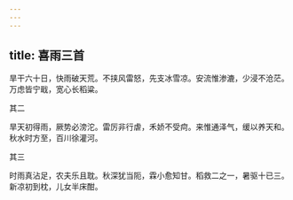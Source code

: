 ```yaml
---
---
---
```

title: 喜雨三首
---







旱干六十日，快雨破天荒。不挟风雷怒，先支冰雪凉。安流惟渗漉，少浸不沧茫。万虑皆宁戢，宽心长稻粱。





其二


旱天初得雨，厥势必滂沱。雷厉非行虐，禾娇不受疴。来惟通泽气，缓以养天和。秋水时方至，百川徐灌河。





其三


时雨真沾足，农夫乐且耽。秋深犹当阨，霖小愈知甘。稻救二之一，暑驱十已三。新凉初到枕，儿女半床酣。